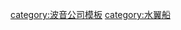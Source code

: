 {{Navbox
|name    = 波音929
|state   = 
|listclass=hlist
|title   = [[波音929]] Jetfoil
|titlestyle = background:#55AA55;
|group1  = 現有營運者
|group1style = background-color:#3399FF;
|list1   = {{Navbox|child
           |groupstyle = background-color:#99FFFF;
           |group1 = [[日本]]
           |list1 =[[佐渡汽船]]・[[東海汽船]]・[[種子屋久高速船]]・[[九州商船]]・[[JR九州高速船]]・[[隱岐汽船]]
           |group2 = [[香港]]
           |list2 = [[噴射飛航]]
           |group3 = [[大韓民国]]
           |list3 = [[未來高速]]
           }}
|group2  = 前營運者
|group2style = <!-- background-color:#3399FF; -->
|list2   = {{Navbox|child
           |groupstyle = background-color:#99FFFF;
           |group1 = [[美國]]
           |list1 = [[太平洋海洋運輸有限公司]]
           |group2 = [[阿根廷]]
           |list2 = [[Alimar S.A. Argentinia]]
           |group3 = [[巴哈馬]]
           |list3 = [[Seajets.com]]
           |group4 = [[比利時]]
           |list4 = [[RMT Belgium]]
           |group5 = [[英國]]
           |list5 = [[鐵行輪船公司]]・[[英國皇家海軍]]
           |group6 = [[加拿大]]
           |list6 = [[Island Jetfoil Co. Canada]]
           |group7 = [[丹麥]]
           |list7 = J. Lauritzen A/S
           |group8 = [[德國]]
           |list8 = Adler Schiffe GmbH & Co
           |group9 = [[印尼]]
           |list9 = [[印尼海軍]]
           |group10 = [[愛爾蘭]]
           |list10 = [[B&I Line]]
           |group11 = [[日本]]
           |list11 = [[關西汽船]]・[[海上通道]]・[[K-Jet]]・[[日韓高速船]]・[[日本海洋高速]]・[[沖縄マリンジェット観光]]・[[Cosmo Line]]（改為租賃公司）・[[鹿兒島商船]]（改為租賃公司）
           |group12 = [[沙特阿拉伯]]
           |list12 = [[沙特阿拉伯王室]]
           |group13 = [[西班牙]]
           |list13 = [[Trasmediterranea]]
           |group14 = [[委內瑞拉]]
           |list14 = [[Turismo Margarita]]
           }}
|group3  = 製造商
|group3style = background-color:#FF66CC;
|list3   = [[波音]]・[[川崎重工業]]
}}
<noinclude>
[[category:波音公司模板]]
[[category:水翼船]]
</noinclude>